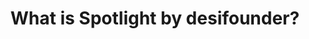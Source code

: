 ---
title: "What is Spotlight by desifounder?"
description: "Description of your new file."
sidebarTitle: "Introduction"
---